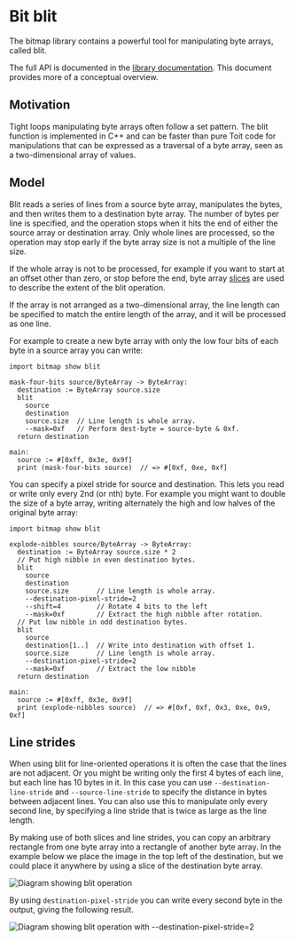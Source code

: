 
# Bit blit

The bitmap library contains a powerful tool for manipulating byte arrays, called blit.

The full API is documented in the [library documentation](https://libs.toit.io/bitmap/library-summary).
This document provides more of a conceptual overview.

## Motivation

Tight loops manipulating byte arrays often follow a set pattern. The blit
function is implemented in C++ and can be faster than pure Toit code for
manipulations that can be expressed as a traversal of a byte array, seen as a
two-dimensional array of values.

## Model

Blit reads a series of lines from a source byte array, manipulates the
bytes, and then writes them to a destination byte array. The number of
bytes per line is specified, and the operation stops when it hits the
end of either the source array or destination array. Only whole lines
are processed, so the operation may stop early if the byte array size
is not a multiple of the line size.

If the whole array is not to be processed, for example if you want to start
at an offset other than zero, or stop before the end, byte array
[slices](../../syntax#indexing-syntax)
are used to describe the extent of the blit operation.

If the array is not arranged as a two-dimensional array, the line length
can be specified to match the entire length of the array, and it will be
processed as one line.

For example to create a new byte array with only the low four bits of
each byte in a source array you can write:

```toit
import bitmap show blit

mask-four-bits source/ByteArray -> ByteArray:
  destination := ByteArray source.size
  blit
    source
    destination
    source.size  // Line length is whole array.
    --mask=0xf   // Perform dest-byte = source-byte & 0xf.
  return destination

main:
  source := #[0xff, 0x3e, 0x9f]
  print (mask-four-bits source)  // => #[0xf, 0xe, 0xf]
```

You can specify a pixel stride for source and destination. This
lets you read or write only every 2nd (or nth) byte. For example
you might want to double the size of a byte array, writing alternately
the high and low halves of the original byte array:

```toit
import bitmap show blit

explode-nibbles source/ByteArray -> ByteArray:
  destination := ByteArray source.size * 2
  // Put high nibble in even destination bytes.
  blit
    source
    destination
    source.size       // Line length is whole array.
    --destination-pixel-stride=2
    --shift=4         // Rotate 4 bits to the left
    --mask=0xf        // Extract the high nibble after rotation.
  // Put low nibble in odd destination bytes.
  blit
    source
    destination[1..]  // Write into destination with offset 1.
    source.size       // Line length is whole array.
    --destination-pixel-stride=2
    --mask=0xf        // Extract the low nibble
  return destination

main:
  source := #[0xff, 0x3e, 0x9f]
  print (explode-nibbles source)  // => #[0xf, 0xf, 0x3, 0xe, 0x9, 0xf]
```

## Line strides

When using blit for line-oriented operations it is often the case that the
lines are not adjacent. Or you might be writing only the first 4 bytes of each
line, but each line has 10 bytes in it. In this case you can use
`--destination-line-stride` and `--source-line-stride` to specify the
distance in bytes between adjacent lines. You can also use this to
manipulate only every second line, by specifying a line stride that is
twice as large as the line length.

By making use of both slices and line strides, you can copy an arbitrary
rectangle from one byte array into a rectangle of another byte array.
In the example below we place the image in the top left of the
destination, but we could place it anywhere by using a slice of the
destination byte array.

<img src={BlitDiagram} alt="Diagram showing blit operation" />

By using `destination-pixel-stride` you can write every second byte
in the output, giving the following result.

<img src={BlitStrideDiagram} alt="Diagram showing blit operation with --destination-pixel-stride=2" />
